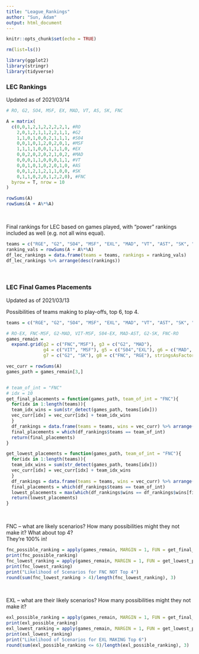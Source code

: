 ```yaml
---
title: "League_Rankings"
author: "Sun, Adam"
output: html_document
---
```


```r
knitr::opts_chunk$set(echo = TRUE)

rm(list=ls())

library(ggplot2)
library(stringr)
library(tidyverse)

```


### LEC Rankings <br>

Updated as of 2021/03/14

```r
# RO, G2, SO4, MSF, EX, MAD, VT, AS, SK, FNC

A = matrix(
  c(0,0,1,2,1,2,2,2,2,1, #RO
    2,0,1,2,1,1,2,2,1,1, #G2
    1,1,0,1,0,0,2,1,1,1, #S04
    0,0,1,0,1,2,0,2,0,1, #MSF
    1,1,1,1,0,0,1,1,1,0, #EX
    0,0,2,0,2,0,2,1,0,2, #MAD
    0,0,0,1,1,0,0,0,1,1, #VT
    0,0,1,0,1,0,2,0,1,0, #AS
    0,0,1,2,1,2,1,1,0,0, #SK
    0,1,1,0,2,0,1,2,2,0), #FNC
  byrow = T, nrow = 10
)

rowSums(A)
rowSums(A + A%*%A)

```

<br>

Final rankings for LEC based on games played, with "power" rankings included as well (e.g. not all wins equal).

```r

teams = c("RGE", "G2", "SO4", "MSF", "EXL", "MAD", "VT", "AST", "SK", "FNC")
ranking_vals = rowSums(A + A%*%A)
df_lec_rankings = data.frame(teams = teams, rankings = ranking_vals)
df_lec_rankings %>% arrange(desc(rankings))

```

<br>

### LEC Final Games Placements <br>

Updated as of 2021/03/13 <br>

Possibilities of teams making to play-offs, top 6, top 4. 

```r
teams = c("RGE", "G2", "SO4", "MSF", "EXL", "MAD", "VT", "AST", "SK", "FNC")

# RO-EX, FNC-MSF, G2-MAD, VIT-MSF, S04-EX, MAD-AST, G2-SK, FNC-RO
games_remain = 
  expand.grid(g2 = c("FNC","MSF"), g3 = c("G2", "MAD"), 
              g4 = c("VIT", "MSF"), g5 = c("S04","EXL"), g6 = c("MAD", "AST"), 
              g7 = c("G2", "SK"), g8 = c("FNC", "RGE"), stringsAsFactors = F) %>% as.matrix()

vec_curr = rowSums(A)
games_path = games_remain[3,]


# team_of_int = "FNC"
# idx = 10
get_final_placements = function(games_path, team_of_int = "FNC"){
  for(idx in 1:length(teams)){
  team_idx_wins = sum(str_detect(games_path, teams[idx]))
  vec_curr[idx] = vec_curr[idx] + team_idx_wins
  }
  df_rankings = data.frame(teams = teams, wins = vec_curr) %>% arrange(desc(wins))
  final_placements = which(df_rankings$teams == team_of_int)
  return(final_placements)
}

get_lowest_placements = function(games_path, team_of_int = "FNC"){
  for(idx in 1:length(teams)){
  team_idx_wins = sum(str_detect(games_path, teams[idx]))
  vec_curr[idx] = vec_curr[idx] + team_idx_wins
  }
  df_rankings = data.frame(teams = teams, wins = vec_curr) %>% arrange(desc(wins))
  final_placements = which(df_rankings$teams == team_of_int)
  lowest_placements = max(which(df_rankings$wins == df_rankings$wins[final_placements]))
  return(lowest_placements)
}

```

<br>

FNC -- what are likely scenarios? How many possibilities might they not make it? What about top 4? <br>
They're 100% in! 

```r
fnc_possible_ranking = apply(games_remain, MARGIN = 1, FUN = get_final_placements, team_of_int = "FNC")
print(fnc_possible_ranking)
fnc_lowest_ranking = apply(games_remain, MARGIN = 1, FUN = get_lowest_placements, team_of_int = "FNC")
print(fnc_lowest_ranking)
print("Likelihood of Scenarios for FNC NOT Top 4")
round(sum(fnc_lowest_ranking > 4)/length(fnc_lowest_ranking), 3)
```
 
<br>

EXL -- what are their likely scenarios? How many possibilities might they not make it?

```r
exl_possible_ranking = apply(games_remain, MARGIN = 1, FUN = get_final_placements, team_of_int = "EXL")
print(exl_possible_ranking)
exl_lowest_ranking = apply(games_remain, MARGIN = 1, FUN = get_lowest_placements, team_of_int = "EXL")
print(exl_lowest_ranking)
print("Likelihood of Scenarios for EXL MAKING Top 6")
round(sum(exl_possible_ranking <= 6)/length(exl_possible_ranking), 3)
```

